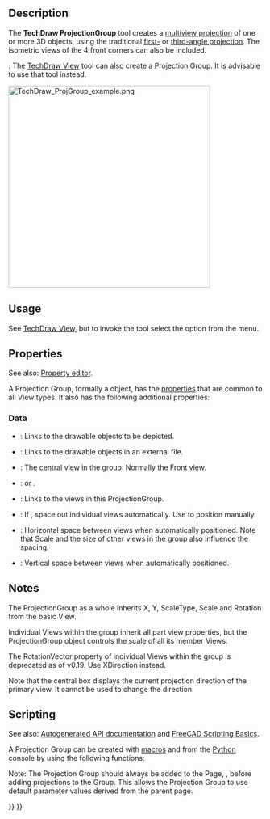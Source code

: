 <languages/>

{{Docnav
|[[TechDraw_DetailView|DetailView]]
|[[TechDraw_ClipGroup|ClipGroup]]
|[[TechDraw_Workbench|TechDraw]]
|IconL=TechDraw_DetailView.svg
|IconR=TechDraw_ClipGroup.svg
|IconC=Workbench_TechDraw.svg
}}

{{GuiCommand
|Name=TechDraw ProjectionGroup
|MenuLocation=TechDraw → TechDraw Views → Insert Projection Group
|Workbenches=[[TechDraw_Workbench|TechDraw]]
|SeeAlso=[[TechDraw_View|TechDraw View]]
}}

==Description==

The '''TechDraw ProjectionGroup''' tool creates a [https://en.wikipedia.org/wiki/Multiview_projection multiview projection] of one or more 3D objects, using the traditional [https://en.wikipedia.org/wiki/Multiview_orthographic_projection#First-angle_projection first-] or [https://en.wikipedia.org/wiki/Multiview_orthographic_projection#Third-angle_projection third-angle projection]. The isometric views of the 4 front corners can also be included.

{{Version|1.0}}: The [[TechDraw_View|TechDraw View]] tool can also create a Projection Group. It is advisable to use that tool instead.

[[Image:TechDraw_ProjGroup_example.png|400px]]
{{Caption|Three orthogonal views and one isometric view of a solid object}}

==Usage==

See [[TechDraw_View#Usage_Part_View_and_Projection_Group|TechDraw View]], but to invoke the tool select the {{MenuCommand|TechDraw → TechDraw Views → [[Image:TechDraw_ProjectionGroup.svg|16px]] Insert Projection Group}} option from the menu.

==Properties==

See also: [[Property_editor|Property editor]].

A Projection Group, formally a {{Incode|TechDraw::DrawProjGroup}} object, has the [[TechDraw_View#Properties_Part_View|properties]] that are common to all View types. It also has the following additional properties:

=== Data ===

{{TitleProperty|Base}}

* {{PropertyData|Source|LinkList}}: Links to the drawable objects to be depicted.
* {{PropertyData|XSource|XLinkList}}: Links to the drawable objects in an external file.
* {{PropertyData|Anchor|Link}}: The central view in the group. Normally the Front view.
* {{PropertyData|ProjectionType|Enumeration}}: {{Value|First Angle}} or {{Value|Third Angle}}.

{{TitleProperty|Collection}}

* {{PropertyData|Views|LinkList}}: Links to the views in this ProjectionGroup.

{{TitleProperty|Distribute}}

* {{PropertyData|Auto Distribute|Bool}}: If {{TRUE}}, space out individual views automatically. Use {{FALSE}} to position manually.
* {{PropertyData|spacing X|Length}}: Horizontal space between views when automatically positioned. Note that Scale and the size of other views in the group also influence the spacing. 
* {{PropertyData|spacing Y|Length}}: Vertical space between views when automatically positioned.

== Notes ==

The ProjectionGroup as a whole inherits X, Y, ScaleType, Scale and Rotation from the basic View.

Individual Views within the group inherit all part view properties, but the ProjectionGroup object controls the scale of all its member Views.

The RotationVector property of individual Views within the group is deprecated as of v0.19.  Use XDirection instead.

Note that the central box displays the current projection direction of the primary view.  It cannot be used to change the direction.

==Scripting==

See also: [https://freecad.github.io/SourceDoc/ Autogenerated API documentation] and [[FreeCAD_Scripting_Basics|FreeCAD Scripting Basics]].

A Projection Group can be created with [[Macros|macros]] and from the [[Python|Python]] console by using the following functions:

{{Code|code=
import FreeCAD as App

doc = App.ActiveDocument
cyl = doc.addObject("Part::Cylinder", "Cylinder")
doc.recompute()

page = doc.addObject("TechDraw::DrawPage", "Page")
template = doc.addObject("TechDraw::DrawSVGTemplate", "Template")
template.Template = App.getResourceDir() + "Mod/TechDraw/Templates/A4_LandscapeTD.svg"
page.Template = template

# Toggle the visibility of the page to ensure its width and height are updated (hack):
page.Visibility = False
page.Visibility = True

group = doc.addObject("TechDraw::DrawProjGroup", "ProjGroup")
page.addView(group)
group.Source = [cyl]
group.ProjectionType = "Third Angle"

front_view = group.addProjection("Front") # First projection will become the Anchor.
group.Anchor.Direction = (0, 1, 0)
group.Anchor.RotationVector = (1, 0, 0)

left_view = group.addProjection("Left")
top_view = group.addProjection("Top")

group.X = page.PageWidth / 2
group.Y = page.PageHeight / 2

doc.recompute()
}}

Note: The Projection Group should always be added to the Page, {{Incode|page.addView(group)}}, before adding projections to the Group. This allows the Projection Group to use default parameter values derived from the parent page.


{{Docnav
|[[TechDraw_DetailView|DetailView]]
|[[TechDraw_ClipGroup|ClipGroup]]
|[[TechDraw_Workbench|TechDraw]]
|IconL=TechDraw_DetailView.svg
|IconR=TechDraw_ClipGroup.svg
|IconC=Workbench_TechDraw.svg
}}

{{TechDraw_Tools_navi{{#translation:}}}}
{{Userdocnavi{{#translation:}}}}